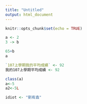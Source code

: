 ```yaml
---
title: "Untitled"
output: html_document
---
```


```r
knitr::opts_chunk$set(echo = TRUE)
```

```r
a <- 2
3 -> b
```

```r
65+b
a
```

```r
`107上學期我的平均成績` <- 92
我的107上學期平均成績 <- 92
```

```r
class(a)
a<-5
a2<-5L
```

```r
idiot <- "劉宥鑫"
```


